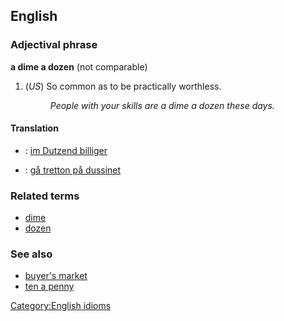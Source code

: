 ==English==

===Adjectival phrase===
'''a dime a dozen''' (not comparable)

# (''US'') So common as to be practically worthless.
#: ''People with your skills are a dime a dozen these days.''

==== Translation ====

* {{de}}: [[im Dutzend billiger]]
* {{sv}}: [[gå tretton på dussinet]]

===Related terms===
*[[dime]]
*[[dozen]]

===See also===
*[[buyer's market]]
*[[ten a penny]]

[[Category:English idioms]]